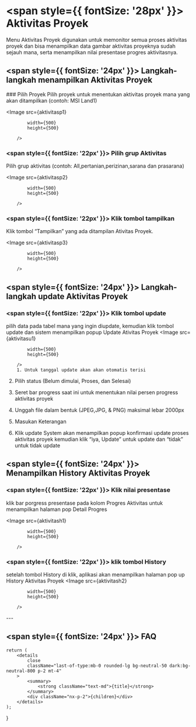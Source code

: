





# <span style={{ fontSize: '28px' }}> Aktivitas Proyek </span>

Menu Aktivitas Proyek digunakan untuk memonitor semua proses aktivitas proyek dan bisa menampilkan data gambar aktivitas proyeknya sudah sejauh mana, serta menampilkan nilai presentase progres aktivitasnya. 

## <span style={{ fontSize: '24px' }}> Langkah-langkah menampilkan Aktivitas Proyek </span>

<Steps>
### <span style={{ fontSize: '22px' }}> Pilih Proyek </span>
Pilih proyek untuk menentukan aktivitas proyek mana yang akan ditampilkan (contoh: MSI Land1)

<Image
            src={aktivitasp1}
            
            width={500}
            height={500}
                
        />

### <span style={{ fontSize: '22px' }}> Pilih grup Aktivitas </span>
Pilih grup aktivitas (contoh: All,pertanian,perizinan,sarana dan prasarana)

<Image
            src={aktivitasp2}
            
            width={500}
            height={500}
                
        />

### <span style={{ fontSize: '22px' }}> Klik tombol tampilkan </span>
Klik tombol “Tampilkan” yang ada ditampilan Ativitas Proyek.

<Image
            src={aktivitasp3}
            
            width={500}
            height={500}
                
        />

</Steps>

## <span style={{ fontSize: '24px' }}> Langkah-langkah update Aktivitas Proyek </span>

<Steps>

### <span style={{ fontSize: '22px' }}> Klik tombol update </span>
pilih data pada tabel mana yang ingin diupdate, kemudian klik tombol update dan sistem menampilkan popup Update Ativitas Proyek
<Image
            src={aktivitasu1}
            
            width={500}
            height={500}
                
        />
        1. Untuk tanggal update akan akan otomatis terisi
2. Pilih status (Belum dimulai, Proses, dan Selesai)
3. Seret bar progress saat ini untuk menentukan nilai persen progress aktivitas
proyek

4. Unggah file dalam bentuk (JPEG,JPG, &amp; PNG) maksimal lebar 2000px
5. Masukan Keterangan
6. Klik update
System akan menampilkan popup konfirmasi update proses aktivitas proyek
kemudian klik “iya, Update” untuk update dan “tidak” untuk tidak update
</Steps>

## <span style={{ fontSize: '24px' }}> Menampilkan History Aktivitas Proyek </span>

<Steps>

### <span style={{ fontSize: '22px' }}> Klik nilai presentase  </span>
klik bar porgress presentase pada kolom Progres Aktivitas untuk menampilkan halaman pop Detail Progres

<Image
            src={aktivitash1}
            
            width={500}
            height={500}
                
        />

### <span style={{ fontSize: '22px' }}> klik tombol History </span>
setelah tombol History di klik, aplikasi akan menampilkan halaman pop up  History Aktivitas Proyek
<Image
            src={aktivitash2}
            
            width={500}
            height={500}
                
        />


</Steps>
---

## <span style={{ fontSize: '24px' }}> FAQ </span>

    return (
        <details
            close
            className="last-of-type:mb-0 rounded-lg bg-neutral-50 dark:bg-neutral-800 p-2 mt-4"
        >
            <summary>
                <strong className="text-md">{title}</strong>
            </summary>
            <div className="nx-p-2">{children}</div>
        </details>
    );
}

<FAQBox title="">
  
</FAQBox>
